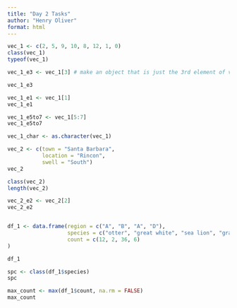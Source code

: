 ```yaml
---
title: "Day 2 Tasks"
author: "Henry Oliver"
format: html
---
```


```r
vec_1 <- c(2, 5, 9, 10, 8, 12, 1, 0)
class(vec_1)
typeof(vec_1)

vec_1_e3 <- vec_1[3] # make an object that is just the 3rd element of vec_1

vec_1_e3

vec_1_e1 <- vec_1[1]
vec_1_e1

vec_1_e5to7 <- vec_1[5:7]
vec_1_e5to7

vec_1_char <- as.character(vec_1)


```

```r
vec_2 <- c(town = "Santa Barbara",
           location = "Rincon",
           swell = "South")
vec_2

class(vec_2)
length(vec_2)

vec_2_e2 <- vec_2[2]
vec_2_e2


df_1 <- data.frame(region = c("A", "B", "A", "D"),
                   species = c("otter", "great white", "sea lion", "gray whale"),
                   count = c(12, 2, 36, 6)
)

df_1

spc <- class(df_1$species)
spc

max_count <- max(df_1$count, na.rm = FALSE)
max_count


```


```r


```

